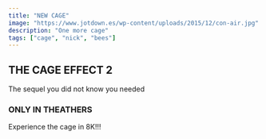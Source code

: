 ```yaml
---
title: "NEW CAGE"
image: "https://www.jotdown.es/wp-content/uploads/2015/12/con-air.jpg"
description: "One more cage"
tags: ["cage", "nick", "bees"]
---
```


## THE CAGE EFFECT 2

The sequel you did not know you needed

### ONLY IN THEATHERS

Experience the cage in 8K!!!

